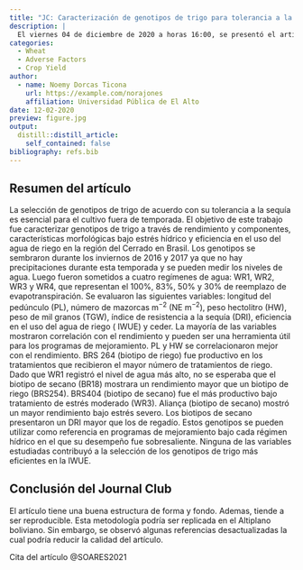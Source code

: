 ```yaml
---
title: "JC: Caracterización de genotipos de trigo para tolerancia a la sequía y eficiencia en el uso del agua"
description: |
  El viernes 04 de diciembre de 2020 a horas 16:00, se presentó el artículo original: "Characterization of wheat genotypes for drought tolerance and water use efficiency". Este artículo se encuentra publicada en la revista Scientia Agricola, la cual está indexada en Scielo.
categories: 
  - Wheat
  - Adverse Factors
  - Crop Yield
author:
  - name: Noemy Dorcas Ticona
    url: https://example.com/norajones
    affiliation: Universidad Pública de El Alto
date: 12-02-2020
preview: figure.jpg
output:
  distill::distill_article:
    self_contained: false
bibliography: refs.bib
---
```

## Resumen del artículo
La selección de genotipos de trigo de acuerdo con su tolerancia a la sequía es esencial para el cultivo fuera de temporada. El objetivo de este trabajo fue caracterizar genotipos de trigo a través de rendimiento y componentes, características morfológicas bajo estrés hídrico y eficiencia en el uso del agua de riego en la región del Cerrado en Brasil. Los genotipos se sembraron durante los inviernos de 2016 y 2017 ya que no hay precipitaciones durante esta temporada y se pueden medir los niveles de agua. Luego fueron sometidos a cuatro regímenes de agua: WR1, WR2, WR3 y WR4, que representan el 100%, 83%, 50% y 30% de reemplazo de evapotranspiración. Se evaluaron las siguientes variables: longitud del pedúnculo (PL), número de mazorcas m^−2^ (NE m^−2^), peso hectolitro (HW), peso de mil granos (TGW), índice de resistencia a la sequía (DRI), eficiencia en el uso del agua de riego ( IWUE) y ceder. La mayoría de las variables mostraron correlación con el rendimiento y pueden ser una herramienta útil para los programas de mejoramiento. PL y HW se correlacionaron mejor con el rendimiento. BRS 264 (biotipo de riego) fue productivo en los tratamientos que recibieron el mayor número de tratamientos de riego. Dado que WR1 registró el nivel de agua más alto, no se esperaba que el biotipo de secano (BR18) mostrara un rendimiento mayor que un biotipo de riego (BRS254). BRS404 (biotipo de secano) fue el más productivo bajo tratamiento de estrés moderado (WR3). Aliança (biotipo de secano) mostró un mayor rendimiento bajo estrés severo. Los biotipos de secano presentaron un DRI mayor que los de regadío. Estos genotipos se pueden utilizar como referencia en programas de mejoramiento bajo cada régimen hídrico en el que su desempeño fue sobresaliente. Ninguna de las variables estudiadas contribuyó a la selección de los genotipos de trigo más eficientes en la IWUE.

## Conclusión del Journal Club
El artículo tiene una buena estructura de forma y fondo. Ademas, tiende a ser reproducible. Esta metodología podría ser replicada en el Altiplano boliviano. Sin embargo, se observó algunas referencias desactualizadas la cual podría reducir la calidad del artículo.

Cita del artículo @SOARES2021




